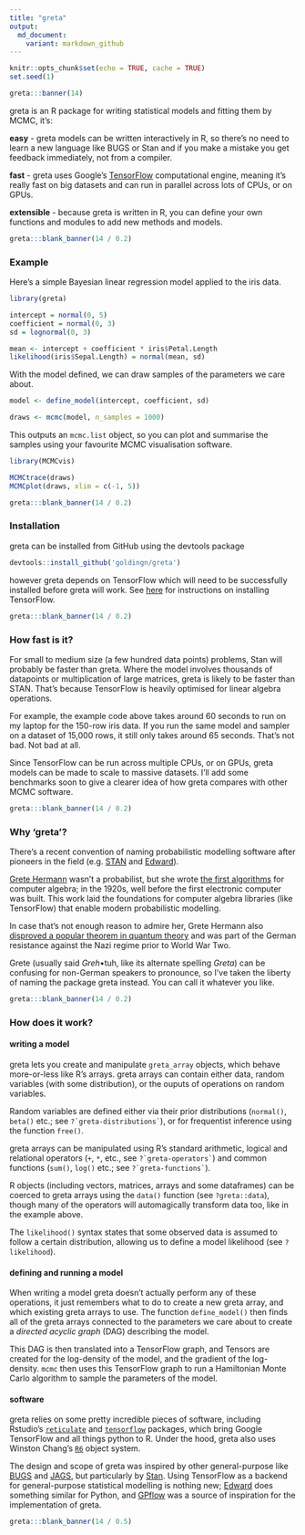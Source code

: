 ```yaml
---
title: "greta"
output:
  md_document:
    variant: markdown_github
---
```


```r
knitr::opts_chunk$set(echo = TRUE, cache = TRUE)
set.seed(1)
```

```r
greta:::banner(14)
```

greta is an R package for writing statistical models and fitting them by MCMC, it's:

**easy** - greta models can be written interactively in R, so there's no need to learn a new language like BUGS or Stan and if you make a mistake you get feedback immediately, not from a compiler.

**fast** - greta uses Google's [TensorFlow](https://www.tensorflow.org/) computational engine, meaning it's really fast on big datasets and can run in parallel across lots of CPUs, or on GPUs.

**extensible** - because greta is written in R, you can define your own functions and modules to add new methods and models.

```r
greta:::blank_banner(14 / 0.2)
```

### Example

Here's a simple Bayesian linear regression model applied to the iris data.

```r
library(greta)

intercept = normal(0, 5)
coefficient = normal(0, 3)
sd = lognormal(0, 3)

mean <- intercept + coefficient * iris$Petal.Length
likelihood(iris$Sepal.Length) = normal(mean, sd)
```

With the model defined, we can draw samples of the parameters we care about.

```r
model <- define_model(intercept, coefficient, sd)

draws <- mcmc(model, n_samples = 1000)
```

This outputs an `mcmc.list` object, so you can plot and summarise the samples using your favourite MCMC visualisation software.

```r
library(MCMCvis)

MCMCtrace(draws)
MCMCplot(draws, xlim = c(-1, 5))
```

```r
greta:::blank_banner(14 / 0.2)
```

### Installation

greta can be installed from GitHub using the devtools package

```r
devtools::install_github('goldingn/greta')
```

however greta depends on TensorFlow which will need to be successfully installed before greta will work. See [here](https://www.tensorflow.org/install/) for instructions on installing TensorFlow.

```r
greta:::blank_banner(14 / 0.2)
```

### How fast is it?

For small to medium size (a few hundred data points) problems, Stan will probably be faster than greta. Where the model involves thousands of datapoints or multiplication of large matrices, greta is likely to be faster than STAN. That's because TensorFlow is heavily optimised for linear algebra operations.

For example, the example code above takes around 60 seconds to run on my laptop for the 150-row iris data. If you run the same model and sampler on a dataset of 15,000 rows, it still only takes around 65 seconds. That's not bad. Not bad at all.

Since TensorFlow can be run across multiple CPUs, or on GPUs, greta models can be made to scale to massive datasets. I'll add some benchmarks soon to give a clearer idea of how greta compares with other MCMC software.

```r
greta:::blank_banner(14 / 0.2)
```

### Why 'greta'?

There's a recent convention of naming probabilistic modelling software after pioneers in the field (e.g. [STAN](https://en.wikipedia.org/wiki/Stanislaw_Ulam) and [Edward](https://en.wikipedia.org/wiki/George_E._P._Box)).

[Grete Hermann](https://en.wikipedia.org/wiki/Grete_Hermann) wasn't a probabilist, but she wrote [the first algorithms](http://dl.acm.org/citation.cfm?id=307342&coll=portal&dl=ACM) for computer algebra; in the 1920s, well before the first electronic computer was built. This work laid the foundations for computer algebra libraries (like TensorFlow) that enable modern probabilistic modelling.

In case that's not enough reason to admire her, Grete Hermann also [disproved a popular theorem in quantum theory](https://arxiv.org/pdf/0812.3986.pdf) and was part of the German resistance against the Nazi regime prior to World War Two.

Grete (usually said *Greh*•tuh, like its alternate spelling *Greta*) can be confusing for non-German speakers to pronounce, so I've taken the liberty of naming the package greta instead. You can call it whatever you like.

```r
greta:::blank_banner(14 / 0.2)
```

### How does it work?

#### writing a model

greta lets you create and manipulate `greta_array` objects, which behave more-or-less like R's arrays.
greta arrays can contain either data, random variables (with some distribution), or the ouputs of operations on random variables.

Random variables are defined either via their prior distributions (`normal()`, `beta()` etc.; see `` ?`greta-distributions` ``), or for frequentist inference using the function `free()`.

greta arrays can be manipulated using R's standard arithmetic, logical and relational operators (`+`, `*`, etc., see `` ?`greta-operators` ``) and common functions (`sum()`, `log()` etc.; see `` ?`greta-functions` ``).

R objects (including vectors, matrices, arrays and some dataframes) can be coerced to greta arrays using the `data()` function (see `?greta::data`), though many of the operators will automagically transform data too, like in the example above.

The `likelihood()` syntax states that some observed data is assumed to follow a certain distribution, allowing us to define a model likelihood (see `?likelihood`).

#### defining and running a model

When writing a model greta doesn't actually perform any of these operations, it just remembers what to do to create a new greta array, and which existing greta arrays to use.
The function `define_model()` then finds all of the greta arrays connected to the parameters we care about to create a *directed acyclic graph* (DAG) describing the model. 

This DAG is then translated into a TensorFlow graph, and Tensors are created for the log-density of the model, and the gradient of the log-density. `mcmc` then uses this TensorFlow graph to run a Hamiltonian Monte Carlo algorithm to sample the parameters of the model.

#### software

greta relies on some pretty incredible pieces of software, including Rstudio's [`reticulate`](https://github.com/rstudio/reticulate) and [`tensorflow`](https://rstudio.github.io/tensorflow/) packages, which bring Google TensorFlow and all things python to R. Under the hood, greta also uses Winston Chang's [`R6`](https://github.com/wch/R6) object system.

The design and scope of greta was inspired by other general-purpose like [BUGS](http://www.openbugs.net/) and [JAGS](http://mcmc-jags.sourceforge.net/), but particularly by [Stan](http://mc-stan.org/). Using TensorFlow as a backend for general-purpose statistical modelling is nothing new; [Edward](http://edwardlib.org/) does something similar for Python, and [GPflow](https://github.com/GPflow/GPflow) was a source of inspiration for the implementation of greta.


```r
greta:::blank_banner(14 / 0.5)
```
